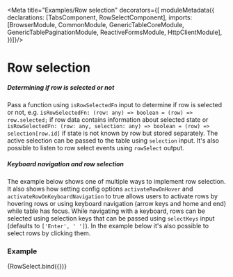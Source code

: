 

<Meta title="Examples/Row selection" decorators={[
  moduleMetadata({
    declarations: [TabsComponent, RowSelectComponent],
    imports: [BrowserModule, CommonModule, GenericTableCoreModule, GenericTablePaginationModule, ReactiveFormsModule, HttpClientModule],
  })]}/>

# Row selection

##### Determining if row is selected or not
Pass a function using `isRowSelectedFn` input to determine if row is selected or not, e.g. `isRowSelectedFn: (row: any) => boolean = (row) => row.selected;` if row data contains information about selected state or `isRowSelectedFn: (row: any, selection: any) => boolean = (row) => selection[row.id]` if state is not known by row but stored separately. The active selection can be passed to the table using `selection` input. It's also possible to listen to row select events using `rowSelect` output.

##### Keyboard navigation and row selection
The example below shows one of multiple ways to implement row selection. It also shows how setting config options `activateRowOnHover` and `activateRowOnKeyboardNavigation` to true allows users to activate rows by hovering rows or using keyboard navigation (arrow keys and home and end) while table has focus. While navigating with a keyboard, rows can be selected using selection keys that can be passed using `selectKeys` input (defaults to `['Enter', ' ']`). In the example below it's also possible to select rows by clicking them.
### Example


<Story name="Row selection">
  {RowSelect.bind({})}
</Story>
